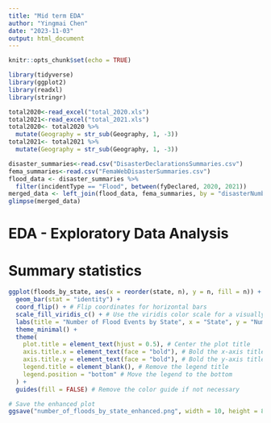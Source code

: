 ```yaml
---
title: "Mid term EDA"
author: "Yingmai Chen"
date: "2023-11-03"
output: html_document
---
```


```r
knitr::opts_chunk$set(echo = TRUE)
```

```r
library(tidyverse)
library(ggplot2)
library(readxl)
library(stringr)
```

```r
total2020<-read_excel("total_2020.xls")
total2021<-read_excel("total_2021.xls")
total2020<- total2020 %>%
  mutate(Geography = str_sub(Geography, 1, -3))
total2021<- total2021 %>%
  mutate(Geography = str_sub(Geography, 1, -3))
```

```r
disaster_summaries<-read.csv("DisasterDeclarationsSummaries.csv")
fema_summaries<-read.csv("FemaWebDisasterSummaries.csv")
flood_data <- disaster_summaries %>%
  filter(incidentType == "Flood", between(fyDeclared, 2020, 2021))
merged_data <- left_join(flood_data, fema_summaries, by = "disasterNumber")
glimpse(merged_data)
```

# EDA - Exploratory Data Analysis
# Summary statistics
```r
ggplot(floods_by_state, aes(x = reorder(state, n), y = n, fill = n)) + # Fill based on the count
  geom_bar(stat = "identity") +
  coord_flip() + # Flip coordinates for horizontal bars
  scale_fill_viridis_c() + # Use the viridis color scale for a visually appealing palette
  labs(title = "Number of Flood Events by State", x = "State", y = "Number of Events") +
  theme_minimal() +
  theme(
    plot.title = element_text(hjust = 0.5), # Center the plot title
    axis.title.x = element_text(face = "bold"), # Bold the x-axis title
    axis.title.y = element_text(face = "bold"), # Bold the y-axis title
    legend.title = element_blank(), # Remove the legend title
    legend.position = "bottom" # Move the legend to the bottom
  ) +
  guides(fill = FALSE) # Remove the color guide if not necessary

# Save the enhanced plot
ggsave("number_of_floods_by_state_enhanced.png", width = 10, height = 8, dpi = 300)

```





